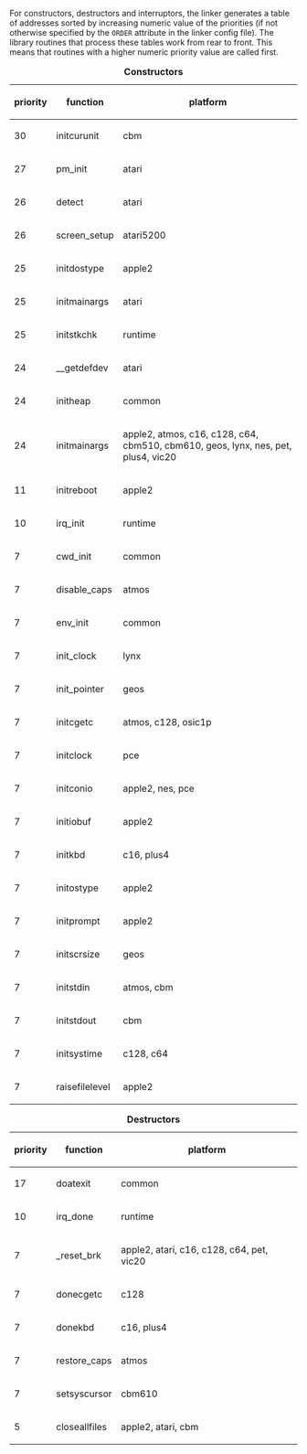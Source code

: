 For constructors, destructors and interruptors, the linker generates a table of addresses sorted by increasing numeric value of the priorities (if not otherwise specified by the <code>ORDER</code> attribute in the linker config file). The library routines that process these tables work from rear to front. This means that routines with a higher numeric priority value are called first.

{| class="wikitable"
|+ '''Constructors'''
! priority !! function !! platform
|-
| 30 || initcurunit   || cbm
|-
| 27 || pm_init       || atari
|-
| 26 || detect        || atari
|-
| 26 || screen_setup  || atari5200
|-
| 25 || initdostype   || apple2
|-
| 25 || initmainargs  || atari
|-
| 25 || initstkchk    || runtime
|-
| 24 || __getdefdev   || atari
|-
| 24 || initheap      || common
|-
| 24 || initmainargs  || apple2, atmos, c16, c128, c64, cbm510, cbm610, geos, lynx, nes, pet, plus4, vic20
|-
| 11 || initreboot    || apple2
|-
| 10 || irq_init      || runtime
|-
|  7 || cwd_init      || common
|-
|  7 || disable_caps  || atmos
|-
|  7 || env_init      || common
|-
|  7 || init_clock    || lynx
|-
|  7 || init_pointer  || geos
|-
|  7 || initcgetc     || atmos, c128, osic1p
|-
|  7 || initclock     || pce
|-
|  7 || initconio     || apple2, nes, pce
|-
|  7 || initiobuf     || apple2
|-
|  7 || initkbd       || c16, plus4
|-
|  7 || initostype    || apple2
|-
|  7 || initprompt    || apple2
|-
|  7 || initscrsize   || geos
|-
|  7 || initstdin     || atmos, cbm
|-
|  7 || initstdout    || cbm
|-
|  7 || initsystime   || c128, c64
|-
|  7 ||raisefilelevel || apple2
|}

{| class="wikitable"
|+ '''Destructors'''
! priority !! function !! platform
|-
| 17 || doatexit      || common
|-
| 10 || irq_done      || runtime
|-
|  7 || _reset_brk    || apple2, atari, c16, c128, c64, pet, vic20
|-
|  7 || donecgetc     || c128
|-
|  7 || donekbd       || c16, plus4
|-
|  7 || restore_caps  || atmos
|-
|  7 || setsyscursor  || cbm610
|-
|  5 || closeallfiles || apple2, atari, cbm
|}